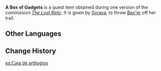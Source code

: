 {{Item Infobox
|id           = 100500
|image        = Item Parcel.png
|type         = Quest Items
|description  = A box that contains the gadgets [[Soraya]] gave to you. You can feel its weight in your hand. It should be able to satisfy the greed of certain people.
|source1      = Obtained during ''[[The Lost Relic]]''
}}
'''A Box of Gadgets''' is a quest item obtained during one version of the commission ''[[The Lost Relic]]''. It is given by [[Soraya]], to throw [[Bao'er]] off her trail.

==Other Languages==
{{Other Languages
|default_hidden = 1
|en      = A Box of Gadgets
|zhs     = 装有「小玩意」的盒子
|zhs_rm  = Zhuāngyǒu "Xiǎowányì" de Hézi
|zht     = 裝有「小玩意」的盒子
|zht_rm  = Zhuāngyǒu "Xiǎowányì" de Hézi
|ja      = 「何か」が入っている箱
|ja_rm   = "Nani ka" ga Itte Iru Hako
|ko      = 「작은 물건」이 담긴 상자
|es      = Caja de artilugios
|fr      = Boîte à babioles
|ru      = Шкатулка с побрякушками
|th      = กล่องใส่ "ของเล่น"
|th_rm   = Klong Sai "Khonglen"
|vi      = Chiếc hộp đựng "món đồ nhỏ"
|de      = Eine Schachtel mit hilfreichen Dingen
|id      = Sekotak Gadget
|pt      = Uma Caixa de Gadgets
|tr      = Aygıt Kutusu
|it      = Scatola di gadget
}}

==Change History==
{{Change History|1.0}}

[[es:Caja de artilugios]]